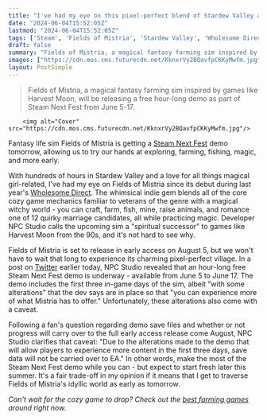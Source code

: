 ```yaml
---
title: "I've had my eye on this pixel-perfect blend of Stardew Valley and Sailor Moon for over a year, and it's getting a Steam Next Fest demo to keep the cozy vibes coming"
date: "2024-06-04T15:52:05Z"
lastmod: "2024-06-04T15:52:05Z"
tags: ['Steam', 'Fields of Mistria', 'Stardew Valley', 'Wholesome Direct', 'Indie Game', 'Pixel Art', 'Farming Game', 'Simulation Game', 'Magic', 'Harvest Moon']
draft: false
summary: "Fields of Mistria, a magical fantasy farming sim inspired by games like Harvest Moon, will be releasing a free hour-long demo as part of Steam Next Fest from June 5-17."
images: ["https://cdn.mos.cms.futurecdn.net/KknxrVy2BQavfpCKKyMwfm.jpg"]
layout: PostSimple
---
```

> Fields of Mistria, a magical fantasy farming sim inspired by games like Harvest Moon, will be releasing a free hour-long demo as part of Steam Next Fest from June 5-17.


        <img alt="Cover" src="https://cdn.mos.cms.futurecdn.net/KknxrVy2BQavfpCKKyMwfm.jpg"/>
        
Fantasy life sim Fields of Mistria is getting a [Steam Next Fest](https://www.gamesradar.com/tag/steam-next-fest/) demo tomorrow, allowing us to try our hands at exploring, farming, fishing, magic, and more early.

With hundreds of hours in Stardew Valley and a love for all things magical girl-related, I've had my eye on Fields of Mistria since its debut during last year's [<u>Wholesome Direct</u>](https://www.gamesradar.com/this-years-wholesome-direct-gave-me-so-many-more-games-to-add-to-my-wishlist/). The whimsical indie gem blends all of the core cozy game mechanics familiar to veterans of the genre with a magical witchy world - you can craft, farm, fish, mine, raise animals, and romance one of 12 quirky marriage candidates, all while practicing magic. Developer NPC Studio calls the upcoming sim a "spiritual successor" to games like Harvest Moon from the 90s, and it's not hard to see why.

Fields of Mistria is set to release in early access on August 5, but we won't have to wait that long to experience its charming pixel-perfect village. In a post on [<u>Twitter</u>](https://x.com/FieldsofMistria/status/1797691875547320534?t=k_ICifAm7Zl1xZBg9ythAQ&s=19) earlier today, NPC Studio revealed that an hour-long free Steam Next Fest demo is underway - available from June 5 to June 17. The demo includes the first three in-game days of the sim, albeit "with some alterations" that the dev says are in place so that "you can experience more of what Mistria has to offer." Unfortunately, these alterations also come with a caveat.

Following a fan's question regarding demo save files and whether or not progress will carry over to the full early access release come August, NPC Studio clarifies that caveat: "Due to the alterations made to the demo that will allow players to experience more content in the first three days, save data will not be carried over to EA." In other words, make the most of the Steam Next Fest demo while you can - but expect to start fresh later this summer. It's a fair trade-off in my opinion if it means that I get to traverse Fields of Mistria's idyllic world as early as tomorrow.

*Can't wait for the cozy game to drop? Check out the *[<u><em>best farming games</em></u>](https://www.gamesradar.com/best-farming-games/)* around right now.*
        